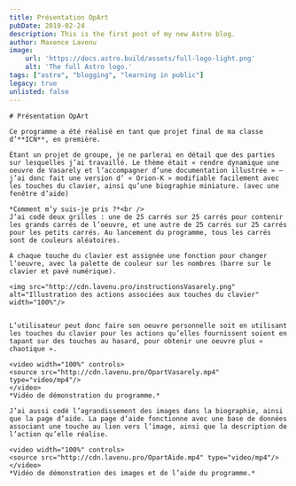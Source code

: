 ```yaml
---
title: Présentation OpArt
pubDate: 2019-02-24
description: This is the first post of my new Astro blog.
author: Maxence Lavenu
image:
    url: 'https://docs.astro.build/assets/full-logo-light.png' 
    alt: 'The full Astro logo.'
tags: ["astro", "blogging", "learning in public"]
legacy: true
unlisted: false
---
```


<MdxLayout title={frontmatter.title}>

    # Présentation OpArt

    Ce programme a été réalisé en tant que projet final de ma classe d’**ICN**, en première.

    Étant un projet de groupe, je ne parlerai en détail que des parties sur lesquelles j’ai travaillé. Le thème était « rendre dynamique une oeuvre de Vasarely et l’accompagner d’une documentation illustrée » – j’ai donc fait une version d’ « Orion-K » modifiable facilement avec les touches du clavier, ainsi qu’une biographie miniature. (avec une fenêtre d’aide)

    *Comment m’y suis-je pris ?*<br /> 
    J’ai codé deux grilles : une de 25 carrés sur 25 carrés pour contenir les grands carrés de l’oeuvre, et une autre de 25 carrés sur 25 carrés pour les petits carrés. Au lancement du programme, tous les carrés sont de couleurs aléatoires.

    A chaque touche du clavier est assignée une fonction pour changer l’oeuvre, avec la palette de couleur sur les nombres (barre sur le clavier et pavé numérique).

    <img src="http://cdn.lavenu.pro/instructionsVasarely.png" alt="Illustration des actions associées aux touches du clavier" width="100%"/>


    L’utilisateur peut donc faire son oeuvre personnelle soit en utilisant les touches du clavier pour les actions qu’elles fournissent soient en tapant sur des touches au hasard, pour obtenir une oeuvre plus « chaotique ».

    <video width="100%" controls>
    <source src="http://cdn.lavenu.pro/OpartVasarely.mp4" type="video/mp4"/>
    </video>
    *Vidéo de démonstration du programme.*

    J’ai aussi codé l’agrandissement des images dans la biographie, ainsi que la page d’aide. La page d’aide fonctionne avec une base de données associant une touche au lien vers l’image, ainsi que la description de l’action qu’elle réalise.

    <video width="100%" controls>
    <source src="http://cdn.lavenu.pro/OpartAide.mp4" type="video/mp4"/>
    </video>
    *Vidéo de démonstration des images et de l’aide du programme.* 

</MdxLayout>